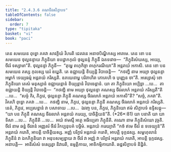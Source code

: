 ```yaml
---
title: "2.4.3.6 គណចីវរសិក្ខាបទ"
tableOfContents: false
sidebar:
  order: 7
type: "tipitaka"
basket: "vi"
book: "paci"
---
```



<DynamicBreadcrumb />

<Division number="907" book="paci">

<Paragraph number="2833" book="paci">
តេន សមយេន ពុទ្ធោ ភគវា សាវត្ថិយំ វិហរតិ ជេតវនេ អនាថបិណ្ឌិកស្ស អារាមេ. តេន ខោ បន សមយេន ថុល្លនន្ទាយ ភិក្ខុនិយា ឧបដ្ឋាកកុលំ ថុល្លនន្ទំ ភិក្ខុនឹ ឯតទវោច—  “ភិក្ខុនិសំឃស្ស, អយ្យេ, ចីវរំ ទស្សាមា”តិ. ថុល្លនន្ទា ភិក្ខុនី—  “តុម្ហេ ពហុកិច្ចា ពហុករណីយា”តិ អន្តរាយំ អកាសិ. តេន ខោ បន សមយេន តស្ស កុលស្ស ឃរំ ឌយ្ហតិ. តេ ឧជ្ឈាយន្តិ ខិយ្យន្តិ វិបាចេន្តិ—  “កថញ្ហិ នាម អយ្យា ថុល្លនន្ទា អម្ហាកំ ទេយ្យធម្មំ អន្តរាយំ ករិស្សតិ. ឧភយេនាម្ហ បរិពាហិរា ភោគេហិ ច បុញ្ញេន ចា”តិ.
</Paragraph>

<Paragraph number="2834" book="paci">
អស្សោសុំ ខោ ភិក្ខុនិយោ តេសំ មនុស្សានំ ឧជ្ឈាយន្តានំ ខិយ្យន្តានំ វិបាចេន្តានំ. យា តា ភិក្ខុនិយោ អប្បិច្ឆា …បេ…  តា ឧជ្ឈាយន្តិ ខិយ្យន្តិ វិបាចេន្តិ—  “កថញ្ហិ នាម អយ្យា ថុល្លនន្ទា គណស្ស ចីវរលាភំ អន្តរាយំ ករិស្សតី”តិ …បេ…  “សច្ចំ កិរ, ភិក្ខវេ, ថុល្លនន្ទា ភិក្ខុនី គណស្ស ចីវរលាភំ អន្តរាយំ អកាសី”តិ? “សច្ចំ, ភគវា”តិ. វិគរហិ ពុទ្ធោ ភគវា …បេ…  កថញ្ហិ នាម, ភិក្ខវេ, ថុល្លនន្ទា ភិក្ខុនី គណស្ស ចីវរលាភំ អន្តរាយំ ករិស្សតិ. នេតំ, ភិក្ខវេ, អប្បសន្នានំ វា បសាទាយ …បេ…  ឯវញ្ច បន, ភិក្ខវេ, ភិក្ខុនិយោ ឥមំ សិក្ខាបទំ ឧទ្ទិសន្តុ—
</Paragraph>

</Division>
<Division number="908" book="paci">

<Paragraph number="2835" book="paci">
<Emphasis>“យា បន ភិក្ខុនី គណស្ស ចីវរលាភំ អន្តរាយំ ករេយ្យ, បាចិត្តិយន៑”</Emphasis>តិ. (*26*:<Emphasis>81</Emphasis>)
</Paragraph>

</Division>
<Division number="909" book="paci">

<Paragraph number="2836" book="paci">
<Emphasis>យា បនា</Emphasis>តិ យា យាទិសា …បេ…  <Emphasis>ភិក្ខុនី</Emphasis>តិ …បេ…  អយំ ឥមស្មឹ អត្ថេ អធិប្បេតា ភិក្ខុនីតិ.
</Paragraph>

<Paragraph number="2837" book="paci">
<Emphasis>គណោ</Emphasis> នាម ភិក្ខុនិសំឃោ វុច្ចតិ.
</Paragraph>

<Paragraph number="2838" book="paci">
<Emphasis>ចីវរំ</Emphasis> នាម ឆន្នំ ចីវរានំ អញ្ញតរំ ចីវរំ វិកប្បនុបគំ បច្ឆិមំ.
</Paragraph>

<Paragraph number="2839" book="paci">
<Emphasis>អន្តរាយំ ករេយ្យា</Emphasis>តិ “កថំ ឥមេ ចីវរំ ន ទទេយ្យុន៑”តិ អន្តរាយំ ករោតិ, អាបត្តិ បាចិត្តិយស្ស. អញ្ញំ បរិក្ខារំ អន្តរាយំ ករោតិ, អាបត្តិ ទុក្កដស្ស. សម្ពហុលានំ ភិក្ខុនីនំ វា ឯកភិក្ខុនិយា វា អនុបសម្បន្នាយ វា ចីវរំ វា អញ្ញំ វា បរិក្ខារំ អន្តរាយំ ករោតិ, អាបត្តិ ទុក្កដស្ស.
</Paragraph>

</Division>
<Division number="910" book="paci">

<Paragraph number="2840" book="paci">
អនាបត្តិ—  អានិសំសំ ទស្សេត្វា និវារេតិ, ឧម្មត្តិកាយ, អាទិកម្មិកាយាតិ.

</Paragraph>
</Division>

<Paragraph number="2841" type="center" book="paci">
ឆដ្ឋសិក្ខាបទំ និដ្ឋិតំ.
</Paragraph>